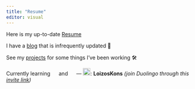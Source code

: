 ```yaml
---
title: "Resume"
editor: visual
---
```


Here is my up-to-date [Resume](Resume_Konstantinou.pdf)

I have a [blog](https://www.loizos.xyz/blog.html) that is infrequently updated 📝

See my [projects](https://www.loizos.xyz/software/) for some things I've been working 🛠

Currently learning ![](images/paste-491BD3EC.png){width="15"} and ![](images/paste-3A990530.png){width="15"} --- ![](images/paste-E2C57FB1.png){width="20"}: **LoizosKons** *(join Duolingo through this [invite link](https://invite.duolingo.com/BDHTZTB5CWWKTQO3VHPPI33UX4))*
